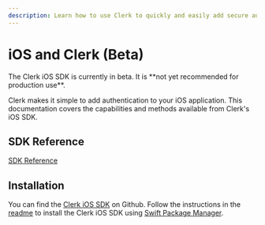 ```yaml
---
description: Learn how to use Clerk to quickly and easily add secure authentication and user management to your iOS application.
---
```


# iOS and Clerk (Beta)

<Callout type="warning">
  The Clerk iOS SDK is currently in beta. It is **not yet recommended for production use**.
</Callout>

Clerk makes it simple to add authentication to your iOS application. This documentation covers the capabilities and methods available from Clerk's iOS SDK.

## SDK Reference

[SDK Reference](https://swiftpackageindex.com/clerk/clerk-ios/main/documentation/clerksdk)

## Installation

You can find the [Clerk iOS SDK](https://github.com/clerk/clerk-ios) on Github. Follow the instructions in the [readme](https://github.com/clerk/clerk-ios?tab=readme-ov-file#-installation) to install the Clerk iOS SDK using [Swift Package Manager](https://developer.apple.com/documentation/xcode/adding-package-dependencies-to-your-app).
